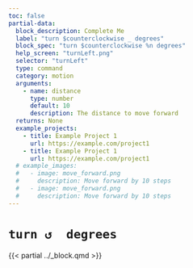 ```yaml
---
toc: false
partial-data:
  block_description: Complete Me
  label: "turn $counterclockwise _ degrees"
  block_spec: "turn $counterclockwise %n degrees"
  help_screen: "turnLeft.png"
  selector: "turnLeft"
  type: command
  category: motion
  arguments:
    - name: distance
      type: number
      default: 10
      description: The distance to move forward
  returns: None
  example_projects:
    - title: Example Project 1
      url: https://example.com/project1
    - title: Example Project 1
      url: https://example.com/project1
  # example_images:
  #   - image: move_forward.png
  #     description: Move forward by 10 steps
  #   - image: move_forward.png
  #     description: Move forward by 10 steps
---
```


# `turn ↺  degrees` { .unnumbered }

{{< partial ../_block.qmd >}}

